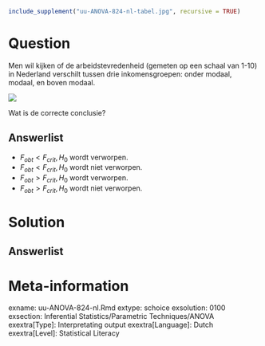 ```{r, echo = FALSE, results = "hide"}
include_supplement("uu-ANOVA-824-nl-tabel.jpg", recursive = TRUE)
```



Question
========
  
Men wil kijken of de arbeidstevredenheid (gemeten op een schaal van 1-10) in Nederland verschilt tussen drie inkomensgroepen: onder modaal, modaal, en boven modaal. 

![](uu-ANOVA-824-nl-tabel.jpg)

Wat is de correcte conclusie?
  
Answerlist
----------
* $F_{obt} < F_{crit}, H_0$ wordt verworpen.
* $F_{obt} < F_{crit}, H_0$ wordt niet verworpen.
* $F_{obt} > F_{crit}, H_0$ wordt verworpen.
* $F_{obt} > F_{crit}, H_0$ wordt niet verworpen.


Solution
========
  


Answerlist
----------



Meta-information
================
exname: uu-ANOVA-824-nl.Rmd
extype: schoice
exsolution: 0100
exsection: Inferential Statistics/Parametric Techniques/ANOVA
exextra[Type]: Interpretating output
exextra[Language]: Dutch
exextra[Level]: Statistical Literacy
